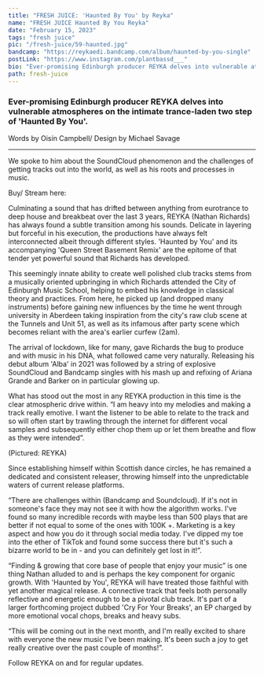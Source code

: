 ```yaml
---
title: "FRESH JUICE: 'Haunted By You' by Reyka"
name: "FRESH JUICE Haunted By You Reyka"
date: "February 15, 2023"
tags: "fresh juice"
pic: "/fresh-juice/59-haunted.jpg"
bandcamp: "https://reykaedi.bandcamp.com/album/haunted-by-you-single"
postLink: "https://www.instagram.com/plantbassd___"
bio: "Ever-promising Edinburgh producer REYKA delves into vulnerable atmospheres on the intimate trance-laden two step of 'Haunted By You'."
path: fresh-juice
---
```


### Ever-promising Edinburgh producer REYKA delves into vulnerable atmospheres on the intimate trance-laden two step of 'Haunted By You'.

<p className="smallText">Words by Oisín Campbell/ Design by Michael Savage</p>

<hr />

We spoke to him about the SoundCloud phenomenon and the challenges of getting tracks out into the world, as well as his roots and processes in music.

<BandCamp src="album=2234206559" />

Buy/ Stream here: <HoverLink url="reykaedi.bandcamp.com/album/haunted-by-you-single" name="Haunted By You - REYKA" inline external />

Culminating a sound that has drifted between anything from eurotrance to deep house and breakbeat over the last 3 years, REYKA (Nathan Richards) has always found a subtle transition among his sounds. Delicate in layering but forceful in his execution, the productions have always felt interconnected albeit through different styles. 'Haunted by You' and its accompanying 'Queen Street Basement Remix' are the epitome of that tender yet powerful sound that Richards has developed.

This seemingly innate ability to create well polished club tracks stems from a musically oriented upbringing in which Richards attended the City of Edinburgh Music School, helping to embed his knowledge in classical theory and practices.
From here, he picked up (and dropped many instruments) before gaining new influences by the time he went through university in Aberdeen taking inspiration from the city's raw club scene at the Tunnels and Unit 51, as well as its infamous after party scene which becomes reliant with the area's earlier curfew (2am).

The arrival of lockdown, like for many, gave Richards the bug to produce and with music in his DNA, what followed came very naturally. Releasing his debut album 'Alba' in 2021 was followed by a string of explosive SoundCloud and Bandcamp singles with his mash up and refixing of Ariana Grande and Barker on <HoverLink url="soundcloud.com/rrreyka/baby-ive-tried-ariana-x-barker-x-reyka-refix-free-dl" name="BABY I'VE TRIED" inline external /> in particular glowing up.

What has stood out the most in any REYKA production in this time is the clear atmospheric drive within.
“I am heavy into my melodies and making a track really emotive. I want the listener to be able to relate to the track and so will often start by trawling through the internet for different vocal samples and subsequently either chop them up or let them breathe and flow as they were intended”.

<Picture src="/fresh-juice/59-reyka-cover.png" alt="REYKA cover pic" size={1200} />
<p className="smallText">(Pictured: REYKA)</p>

Since establishing himself within Scottish dance circles, he has remained a dedicated and consistent releaser, throwing himself into the unpredictable waters of current release platforms.

“There are challenges within (Bandcamp and Soundcloud). If it's not in someone's face they may not see it with how the algorithm works. I've found so many incredible records with maybe less than 500 plays that are better if not equal to some of the ones with 100K +.
Marketing is a key aspect and how you do it through social media today. I've dipped my toe into the ether of TikTok and found some success there but it's such a bizarre world to be in - and you can definitely get lost in it!”.

“Finding & growing that core base of people that enjoy your music” is one thing Nathan alluded to and is perhaps the key component for organic growth. With 'Haunted by You', REYKA will have treated those faithful with yet another magical release. A connective track that feels both personally reflective and energetic enough to be a pivotal club track.
It's part of a larger forthcoming project dubbed 'Cry For Your Breaks', an EP charged by more emotional vocal chops, breaks and heavy subs.

“This will be coming out in the next month, and I'm really excited to share with everyone the new music I've been making. It's been such a joy to get really creative over the past couple of months!”.

Follow REYKA on <HoverLink url="reykaedi.bandcamp.com/" name="Bandcamp" inline external /> and <HoverLink url="soundcloud.com/rrreyka" name="Soundcloud" inline external /> for regular updates.
